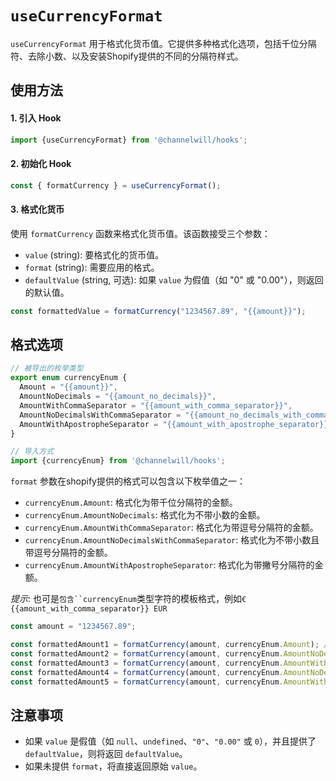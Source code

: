 <Meta title="Tool Hooks/useCurrencyFormat" />

# `useCurrencyFormat`

`useCurrencyFormat` 用于格式化货币值。它提供多种格式化选项，包括千位分隔符、去除小数、以及安装Shopify提供的不同的分隔符样式。

## 使用方法
#### 1. 引入 Hook
```ts
import {useCurrencyFormat} from '@channelwill/hooks';
```
#### 2. 初始化 Hook
```ts
const { formatCurrency } = useCurrencyFormat();
```
#### 3. 格式化货币
使用 `formatCurrency` 函数来格式化货币值。该函数接受三个参数：

 - `value` (string): 要格式化的货币值。
 - `format` (string): 需要应用的格式。
 - `defaultValue` (string, 可选): 如果 `value` 为假值（如 "0" 或 "0.00"），则返回的默认值。

```ts
const formattedValue = formatCurrency("1234567.89", "{{amount}}");
```
## 格式选项
```ts
// 被导出的枚举类型
export enum currencyEnum {
  Amount = "{{amount}}",
  AmountNoDecimals = "{{amount_no_decimals}}",
  AmountWithCommaSeparator = "{{amount_with_comma_separator}}",
  AmountNoDecimalsWithCommaSeparator = "{{amount_no_decimals_with_comma_separator}}",
  AmountWithApostropheSeparator = "{{amount_with_apostrophe_separator}}",
}

// 导入方式
import {currencyEnum} from '@channelwill/hooks';


```
`format` 参数在shopify提供的格式可以包含以下枚举值之一：

- `currencyEnum.Amount`: 格式化为带千位分隔符的金额。
- `currencyEnum.AmountNoDecimals`: 格式化为不带小数的金额。
- `currencyEnum.AmountWithCommaSeparator`: 格式化为带逗号分隔符的金额。
- `currencyEnum.AmountNoDecimalsWithCommaSeparator`: 格式化为不带小数且带逗号分隔符的金额。
- `currencyEnum.AmountWithApostropheSeparator`: 格式化为带撇号分隔符的金额。

_提示_: 也可是`包含``currencyEnum`类型字符的模板格式，例如`€{{amount_with_comma_separator}} EUR`

```ts
const amount = "1234567.89";

const formattedAmount1 = formatCurrency(amount, currencyEnum.Amount); // "1,234,567.89"
const formattedAmount2 = formatCurrency(amount, currencyEnum.AmountNoDecimals); // "1,234,568"
const formattedAmount3 = formatCurrency(amount, currencyEnum.AmountWithCommaSeparator); // "1.234.567,89"
const formattedAmount4 = formatCurrency(amount, currencyEnum.AmountNoDecimalsWithCommaSeparator); // "1.234.568"
const formattedAmount5 = formatCurrency(amount, currencyEnum.AmountWithApostropheSeparator); // "1'234'567.89"
```

## 注意事项
- 如果 `value` 是假值（如 `null`、`undefined`、`"0"`、`"0.00"` 或 `0`），并且提供了 `defaultValue`，则将返回 `defaultValue`。
- 如果未提供 `format`，将直接返回原始 `value`。
